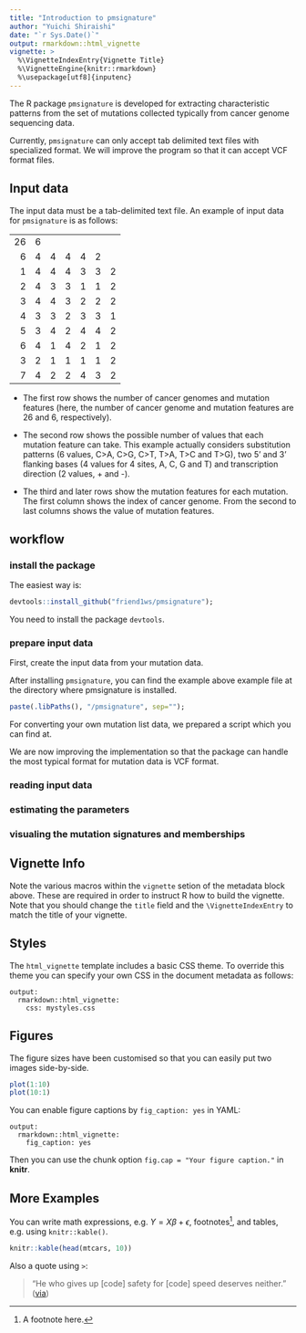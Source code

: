 ```yaml
---
title: "Introduction to pmsignature"
author: "Yuichi Shiraishi"
date: "`r Sys.Date()`"
output: rmarkdown::html_vignette
vignette: >
  %\VignetteIndexEntry{Vignette Title}
  %\VignetteEngine{knitr::rmarkdown}
  %\usepackage[utf8]{inputenc}
---
```


The R package `pmsignature` is developed for extracting characteristic patterns from the set of mutations collected
typically from cancer genome sequencing data.

Currently, `pmsignature` can only accept tab delimited text files with specialized format. 
We will improve the program so that it can accept VCF format files.

## Input data

The input data must be a tab-delimited text file.
An example of input data for `pmsignature` is as follows:

---  --  --  --  --  --  --
 26   6  
  6   4   4   4   4   2   
  1   4   4   4   3   3   2
  2   4   3   3   1   1   2
  3   4   4   3   2   2   2
  4   3   3   2   3   3   1
  5   3   4   2   4   4   2
  6   4   1   4   2   1   2
  3   2   1   1   1   1   2
  7   4   2   2   4   3   2
---  --  --  --  --  --  --

- The first row shows the number of cancer genomes and mutation features
(here, the number of cancer genome and mutation features are 26 and 6, respectively).

- The second row shows the possible number of values that each mutation feature can take.
This example actually considers substitution patterns (6 values, C>A, C>G, C>T, T>A, T>C and T>G),
two 5' and 3' flanking bases (4 values for 4 sites, A, C, G and T) and transcription direction (2 values, + and -).

- The third and later rows show the mutation features for each mutation. The first column shows the index of cancer genome. From the second to last columns shows the value of mutation features.


## workflow

### install the package

The easiest way is:

```r
devtools::install_github("friend1ws/pmsignature");
```

You need to install the package `devtools`.

### prepare input data

First, create the input data from your mutation data.

After installing `pmsignature`,
you can find the example above example file at the directory where pmsignature is installed.

```r
paste(.libPaths(), "/pmsignature", sep="");
```

For converting your own mutation list data,
we prepared a script which you can find at. 


We are now improving the implementation so that the package can handle 
the most typical format for mutation data is VCF format.


### reading input data

### estimating the parameters

### visualing the mutation signatures and memberships



## Vignette Info

Note the various macros within the `vignette` setion of the metadata block above. These are required in order to instruct R how to build the vignette. Note that you should change the `title` field and the `\VignetteIndexEntry` to match the title of your vignette.

## Styles

The `html_vignette` template includes a basic CSS theme. To override this theme you can specify your own CSS in the document metadata as follows:

    output: 
      rmarkdown::html_vignette:
        css: mystyles.css

## Figures

The figure sizes have been customised so that you can easily put two images side-by-side. 

```r
plot(1:10)
plot(10:1)
```

You can enable figure captions by `fig_caption: yes` in YAML:

    output:
      rmarkdown::html_vignette:
        fig_caption: yes

Then you can use the chunk option `fig.cap = "Your figure caption."` in **knitr**.

## More Examples

You can write math expressions, e.g. $Y = X\beta + \epsilon$, footnotes^[A footnote here.], and tables, e.g. using `knitr::kable()`.

```r
knitr::kable(head(mtcars, 10))
```

Also a quote using `>`:

> "He who gives up [code] safety for [code] speed deserves neither."
([via](https://twitter.com/hadleywickham/status/504368538874703872))
